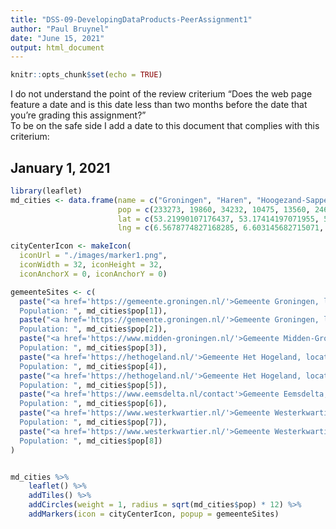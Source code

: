 ```yaml
---
title: "DSS-09-DevelopingDataProducts-PeerAssignment1"
author: "Paul Bruynel"
date: "June 15, 2021"
output: html_document
---
```


```r
knitr::opts_chunk$set(echo = TRUE)
```

I do not understand the point of the review criterium "Does the web page feature a date and is this date less than two months before the date that you're grading this assignment?"  
To be on the safe side I add a date to this document that complies with this criterium:  

## January 1, 2021

```r
library(leaflet)
md_cities <- data.frame(name = c("Groningen", "Haren", "Hoogezand-Sappemeer", "Bedum", "Winsum", "Delfzijl", "Zuidhorn", "Leek"),
                        pop = c(233273, 19860, 34232, 10475, 13560, 24678, 18917, 19669),
                        lat = c(53.21990107176437, 53.17414197071955, 53.16541182035367, 53.30041735069393, 53.32788974756013, 53.33243444483125, 53.2489688892776, 53.16601267362363),
                        lng = c(6.5678774827168285, 6.603145682715071, 6.788270540386576, 6.60106461340732, 6.515855389566622, 6.923327952033857, 6.40669074038981, 6.386341684566239))

cityCenterIcon <- makeIcon(
  iconUrl = "./images/marker1.png",
  iconWidth = 32, iconHeight = 32,
  iconAnchorX = 0, iconAnchorY = 0)

gemeenteSites <- c(
  paste("<a href='https://gemeente.groningen.nl/'>Gemeente Groningen, locatie Groningen</a><br>
  Population: ", md_cities$pop[1]),
  paste("<a href='https://gemeente.groningen.nl/'>Gemeente Groningen, locatie Haren</a><br>
  Population: ", md_cities$pop[2]),
  paste("<a href='https://www.midden-groningen.nl/'>Gemeente Midden-Groningen, locatie Hoogezand-Sappemeer</a><br>
  Population: ", md_cities$pop[3]),
  paste("<a href='https://hethogeland.nl/'>Gemeente Het Hogeland, locatie Bedum</a><br>
  Population: ", md_cities$pop[4]),
  paste("<a href='https://hethogeland.nl/'>Gemeente Het Hogeland, locatie Winsum</a><br>
  Population: ", md_cities$pop[5]),
  paste("<a href='https://www.eemsdelta.nl/contact'>Gemeente Eemsdelta, locatie Delfzijl</a><br>
  Population: ", md_cities$pop[6]),
  paste("<a href='https://www.westerkwartier.nl/'>Gemeente Westerkwartier, locatie Zuidhorn</a><br>
  Population: ", md_cities$pop[7]),
  paste("<a href='https://www.westerkwartier.nl/'>Gemeente Westerkwartier, locatie Leek</a><br>
  Population: ", md_cities$pop[8])
)


md_cities %>%
    leaflet() %>%
    addTiles() %>%
    addCircles(weight = 1, radius = sqrt(md_cities$pop) * 12) %>%
    addMarkers(icon = cityCenterIcon, popup = gemeenteSites)
```

